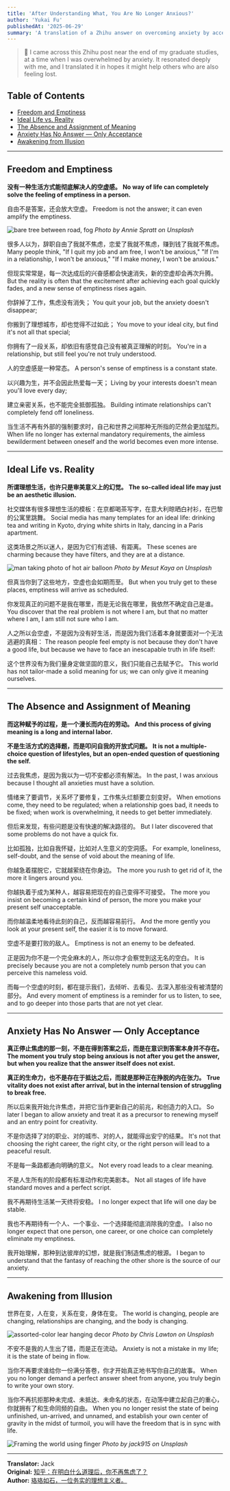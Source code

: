 ```yaml
---
title: 'After Understanding What, You Are No Longer Anxious?'
author: 'Yukai Fu'
publishedAt: '2025-06-29'
summary: 'A translation of a Zhihu answer on overcoming anxiety by accepting emptiness and the fluid nature of life, rather than searching for a definitive solution.'
---
```


> 💬 I came across this Zhihu post near the end of my graduate studies, at a time when I was overwhelmed by anxiety. It resonated deeply with me, and I translated it in hopes it might help others who are also feeling lost.

## Table of Contents
- [Freedom and Emptiness](#freedom-and-emptiness)
- [Ideal Life vs. Reality](#ideal-life-vs-reality)
- [The Absence and Assignment of Meaning](#the-absence-and-assignment-of-meaning)
- [Anxiety Has No Answer — Only Acceptance](#anxiety-has-no-answer--only-acceptance)
- [Awakening from Illusion](#awakening-from-illusion)

---

## Freedom and Emptiness

**没有一种生活方式能彻底解决人的空虚感。**
**No way of life can completely solve the feeling of emptiness in a person.**

自由不是答案，还会放大空虚。
Freedom is not the answer; it can even amplify the emptiness.

![bare tree between road, fog](https://images.unsplash.com/photo-1485236715568-ddc5ee6ca227?q=80&w=774&auto=format&fit=crop&ixlib=rb-4.1.0&ixid=M3wxMjA3fDB8MHxwaG90by1wYWdlfHx8fGVufDB8fHx8fA%3D%3D)
*Photo by Annie Spratt on Unsplash*

很多人以为，辞职自由了我就不焦虑，恋爱了我就不焦虑，赚到钱了我就不焦虑。
Many people think, "If I quit my job and am free, I won't be anxious," "If I'm in a relationship, I won't be anxious," "If I make money, I won't be anxious."

但现实常常是，每一次达成后的兴奋感都会快速消失，新的空虚却会再次升腾。
But the reality is often that the excitement after achieving each goal quickly fades, and a new sense of emptiness rises again.

你辞掉了工作，焦虑没有消失；
You quit your job, but the anxiety doesn't disappear;

你搬到了理想城市，却也觉得不过如此；
You move to your ideal city, but find it's not all that special;

你拥有了一段关系，却依旧有感觉自己没有被真正理解的时刻。
You're in a relationship, but still feel you're not truly understood.

人的空虚感是一种常态。
A person's sense of emptiness is a constant state.

以兴趣为生，并不会因此热爱每一天；
Living by your interests doesn't mean you'll love every day;

建立亲密关系，也不能完全抵御孤独。
Building intimate relationships can't completely fend off loneliness.

当生活不再有外部的强制要求时，自己和世界之间那种无所指的茫然会更加猛烈。
When life no longer has external mandatory requirements, the aimless bewilderment between oneself and the world becomes even more intense.

---

## Ideal Life vs. Reality

**所谓理想生活，也许只是审美意义上的幻觉。**
**The so-called ideal life may just be an aesthetic illusion.**

社交媒体有很多理想生活的模板：在京都喝茶写字，在意大利晾晒白衬衫，在巴黎的公寓里跳舞。
Social media has many templates for an ideal life: drinking tea and writing in Kyoto, drying white shirts in Italy, dancing in a Paris apartment.

这类场景之所以迷人，是因为它们有滤镜、有距离。
These scenes are charming because they have filters, and they are at a distance.

![man taking photo of hot air balloon](https://images.unsplash.com/photo-1530789253388-582c481c54b0?q=80&w=1740&auto=format&fit=crop&ixlib=rb-4.1.0&ixid=M3wxMjA3fDB8MHxwaG90by1wYWdlfHx8fGVufDB8fHx8fA%3D%3D)
*Photo by Mesut Kaya on Unsplash*

但真当你到了这些地方，空虚也会如期而至。
But when you truly get to these places, emptiness will arrive as scheduled.

你发现真正的问题不是我在哪里，而是无论我在哪里，我依然不确定自己是谁。
You discover that the real problem is not where I am, but that no matter where I am, I am still not sure who I am.

人之所以会空虚，不是因为没有好生活，而是因为我们活着本身就要面对一个无法逃避的真相：
The reason people feel empty is not because they don't have a good life, but because we have to face an inescapable truth in life itself:

这个世界没有为我们量身定做坚固的意义，我们只能自己去赋予它。
This world has not tailor-made a solid meaning for us; we can only give it meaning ourselves.

---

## The Absence and Assignment of Meaning

**而这种赋予的过程，是一个漫长而内在的劳动。**
**And this process of giving meaning is a long and internal labor.**

**不是生活方式的选择题，而是叩问自我的开放式问题。**
**It is not a multiple-choice question of lifestyles, but an open-ended question of questioning the self.**

过去我焦虑，是因为我以为一切不安都必须有解法。
In the past, I was anxious because I thought all anxieties must have a solution.

情绪来了要调节，关系坏了要修复，工作焦头烂额要立刻变好。
When emotions come, they need to be regulated; when a relationship goes bad, it needs to be fixed; when work is overwhelming, it needs to get better immediately.

但后来发现，有些问题是没有快速的解决路径的。
But I later discovered that some problems do not have a quick fix.

比如孤独，比如自我怀疑，比如对人生意义的空洞感。
For example, loneliness, self-doubt, and the sense of void about the meaning of life.

你越急着摆脱它，它就越萦绕在你身边。
The more you rush to get rid of it, the more it lingers around you.

你越执着于成为某种人，越容易把现在的自己变得不可接受。
The more you insist on becoming a certain kind of person, the more you make your present self unacceptable.

而你越温柔地看待此刻的自己，反而越容易前行。
And the more gently you look at your present self, the easier it is to move forward.

空虚不是要打败的敌人。
Emptiness is not an enemy to be defeated.

正是因为你不是一个完全麻木的人，所以你才会察觉到这无名的空白。
It is precisely because you are not a completely numb person that you can perceive this nameless void.

而每一个空虚的时刻，都在提示我们，去倾听、去看见、去深入那些没有被清楚的部分。
And every moment of emptiness is a reminder for us to listen, to see, and to go deeper into those parts that are not yet clear.

---

## Anxiety Has No Answer — Only Acceptance

**真正停止焦虑的那一刻，不是在得到答案之后，而是在意识到答案本身并不存在。**
**The moment you truly stop being anxious is not after you get the answer, but when you realize that the answer itself does not exist.**

**真正的生命力，也不是存在于抵达之后，而就是那种正在挣脱的内在张力。**
**True vitality does not exist after arrival, but in the internal tension of struggling to break free.**


所以后来我开始允许焦虑，并把它当作更新自己的前兆，和创造力的入口。
So later I began to allow anxiety and treat it as a precursor to renewing myself and an entry point for creativity.

不是你选择了对的职业、对的城市、对的人，就能得出安宁的结果。
It's not that choosing the right career, the right city, or the right person will lead to a peaceful result.

不是每一条路都通向明确的意义。
Not every road leads to a clear meaning.

不是人生所有的阶段都有标准动作和完美剧本。
Not all stages of life have standard moves and a perfect script.

我不再期待生活某一天终将安稳。
I no longer expect that life will one day be stable.

我也不再期待有一个人、一个事业、一个选择能彻底消除我的空虚。
I also no longer expect that one person, one career, or one choice can completely eliminate my emptiness.

我开始理解，那种到达彼岸的幻想，就是我们制造焦虑的根源。
I began to understand that the fantasy of reaching the other shore is the source of our anxiety.

---

## Awakening from Illusion

世界在变，人在变，关系在变，身体在变。
The world is changing, people are changing, relationships are changing, and the body is changing.

![assorted-color lear hanging decor](https://images.unsplash.com/photo-1477414348463-c0eb7f1359b6?q=80&w=1740&auto=format&fit=crop&ixlib=rb-4.1.0&ixid=M3wxMjA3fDB8MHxwaG90by1wYWdlfHx8fGVufDB8fHx8fA%3D%3D)
*Photo by Chris Lawton on Unsplash*

不安不是我的人生出了错，而是正在流动。
Anxiety is not a mistake in my life; it is the state of being in flow.

当你不再要求谁给你一份满分答卷，你才开始真正地书写你自己的故事。
When you no longer demand a perfect answer sheet from anyone, you truly begin to write your own story.

当你不再抗拒那种未完成、未抵达、未命名的状态，在动荡中建立起自己的重心，你就拥有了和生命同频的自由。
When you no longer resist the state of being unfinished, un-arrived, and unnamed, and establish your own center of gravity in the midst of turmoil, you will have the freedom that is in sync with life.

![Framing the world using finger](https://images.unsplash.com/photo-1751233187487-e0ef3aa898ed?q=80&w=2064&auto=format&fit=crop&ixlib=rb-4.1.0&ixid=M3wxMjA3fDB8MHxwaG90by1wYWdlfHx8fGVufDB8fHx8fA%3D%3D)
*Photo by jack915 on Unsplash*

---

**Translator:** Jack  
**Original:** [知乎：在明白什么道理后，你不再焦虑了？](https://www.zhihu.com/question/511311505/answer/1903152811740488612)  
**Author:** [珞珞如石，一位务实的理想主义者。](https://www.zhihu.com/people/fan-miao-34-48)   